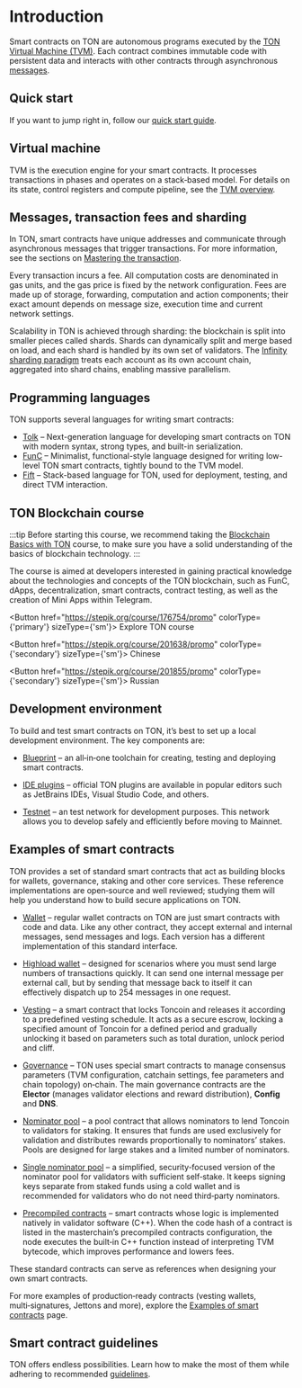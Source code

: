 

# Introduction

Smart contracts on TON are autonomous programs executed by the [TON Virtual Machine (TVM)](/v3/documentation/tvm/overview/). Each contract combines immutable code with persistent data and interacts with other contracts through asynchronous [messages](/v3/documentation/smart-contracts/message-management/messages-and-transactions).

## Quick start

If you want to jump right in, follow our [quick start guide](/v3/guidelines/quick-start/developing-smart-contracts/setup-environment/).

## Virtual machine

TVM is the execution engine for your smart contracts. It processes transactions in phases and operates on a stack‑based model. For details on its state, control registers and compute pipeline, see the [TVM overview](/v3/documentation/tvm/overview).

## Messages, transaction fees and sharding

In TON, smart contracts have unique addresses and communicate through asynchronous messages that trigger transactions.
For more information, see the sections on [Mastering the transaction](/v3/guidelines/dapps/transactions/overview/).

Every transaction incurs a fee. All computation costs are denominated in gas units, and the gas price is fixed by the network configuration. Fees are made up of storage, forwarding, computation and action components; their exact amount depends on message size, execution time and current network settings.

Scalability in TON is achieved through sharding: the blockchain is split into smaller pieces called shards. Shards can dynamically split and merge based on load, and each shard is handled by its own set of validators. The [Infinity sharding paradigm](/v3/documentation/smart-contracts/shards/infinity-sharding-paradigm) treats each account as its own account chain, aggregated into shard chains, enabling massive parallelism.

## Programming languages

TON supports several languages for writing smart contracts:
- [Tolk](/v3/documentation/smart-contracts/tolk/overview/) – Next-generation language for developing smart contracts on TON with modern syntax, strong types, and built-in serialization.
- [FunC](/v3/documentation/smart-contracts/func/overview/) – Minimalist, functional-style language designed for writing low-level TON smart contracts, tightly bound to the TVM model.
- [Fift](/v3/documentation/smart-contracts/fift/overview/) – Stack-based language for TON, used for deployment, testing, and direct TVM interaction.

## TON Blockchain course

:::tip
Before starting this course, we recommend taking the [Blockchain Basics with TON](/v3/concepts/educational-resources#blockchain-basics) course, to make sure you have a solid understanding of the basics of blockchain technology.
:::

The course is aimed at developers interested in gaining practical knowledge about the technologies and concepts of the TON blockchain, such as FunC, dApps, decentralization, smart contracts, contract testing, as well as the creation of Mini Apps within Telegram.

<Button href="https://stepik.org/course/176754/promo" colorType={'primary'} sizeType={'sm'}>
  Explore TON course
</Button>

<Button href="https://stepik.org/course/201638/promo" colorType={'secondary'} sizeType={'sm'}>
  Chinese
</Button>

<Button href="https://stepik.org/course/201855/promo" colorType={'secondary'} sizeType={'sm'}>
  Russian
</Button>

## Development environment

To build and test smart contracts on TON, it’s best to set up a local development environment. The key components are:

- [Blueprint](/v3/documentation/smart-contracts/getting-started/javascript) – an all‑in‑one toolchain for creating, testing and deploying smart contracts.

- [IDE plugins](/v3/documentation/smart-contracts/getting-started/ide-plugins) – official TON plugins are available in popular editors such as JetBrains IDEs, Visual Studio Code, and others.

- [Testnet](/v3/documentation/smart-contracts/getting-started/testnet) – an test network for development purposes. This network allows you to develop safely and efficiently before moving to Mainnet.


## Examples of smart contracts

TON provides a set of standard smart contracts that act as building blocks for wallets, governance, staking and other core services. These reference implementations are open‑source and well reviewed; studying them will help you understand how to build secure applications on TON.

- [Wallet](/v3/documentation/smart-contracts/contracts-specs/wallet-contracts) – regular wallet contracts on TON are just smart contracts with code and data.  Like any other contract, they accept external and internal messages, send messages and logs.  Each version has a different implementation of this standard interface.

- [Highload wallet](/v3/documentation/smart-contracts/contracts-specs/highload-wallet) – designed for scenarios where you must send large numbers of transactions quickly.  It can send one internal message per external call, but by sending that message back to itself it can effectively dispatch up to 254 messages in one request.

- [Vesting](/v3/documentation/smart-contracts/contracts-specs/vesting-contract) – a smart contract that locks Toncoin and releases it according to a predefined vesting schedule.  It acts as a secure escrow, locking a specified amount of Toncoin for a defined period and gradually unlocking it based on parameters such as total duration, unlock period and cliff.

- [Governance](/v3/documentation/smart-contracts/contracts-specs/governance) – TON uses special smart contracts to manage consensus parameters (TVM configuration, catchain settings, fee parameters and chain topology) on‑chain.  The main governance contracts are the **Elector** (manages validator elections and reward distribution), **Config** and **DNS**.

- [Nominator pool](/v3/documentation/smart-contracts/contracts-specs/nominator-pool) – a pool contract that allows nominators to lend Toncoin to validators for staking.  It ensures that funds are used exclusively for validation and distributes rewards proportionally to nominators’ stakes.  Pools are designed for large stakes and a limited number of nominators.

- [Single nominator pool](/v3/documentation/smart-contracts/contracts-specs/nominator-pool) – a simplified, security‑focused version of the nominator pool for validators with sufficient self‑stake.  It keeps signing keys separate from staked funds using a cold wallet and is recommended for validators who do not need third‑party nominators.

- [Precompiled contracts](/v3/documentation/smart-contracts/contracts-specs/precompiled-contracts) – smart contracts whose logic is implemented natively in validator software (C++).  When the code hash of a contract is listed in the masterchain’s precompiled contracts configuration, the node executes the built‑in C++ function instead of interpreting TVM bytecode, which improves performance and lowers fees.

These standard contracts can serve as references when designing your own smart contracts.

For more examples of production‑ready contracts (vesting wallets, multi‑signatures, Jettons and more), explore the [Examples of smart contracts](/v3/documentation/smart-contracts/contracts-specs/examples) page.

## Smart contract guidelines

TON offers endless possibilities. Learn how to make the most of them while adhering to recommended [guidelines](/v3/guidelines/smart-contracts/guidelines).

<Feedback />

